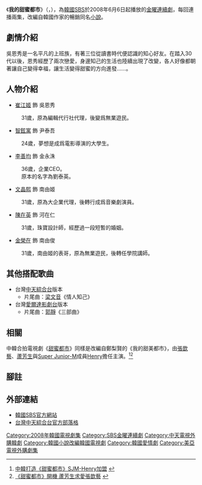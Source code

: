 {{Infobox Television
| show_name      = 我的甜蜜都市
| original_name  = {{lang|ko|달콤한 나의 도시}}
| image          = [[File:My_Sweet_Seoul.jpg|250px]]
| caption        = 
| show_name_2    = 
| genre          = 
| format         = 
| creator        = 
| based_on       = {{link-ko|鄭梨賢|정이현}}《我的甜蜜都市》
| developer      = 
| writer         = [[宋惠珍|宋惠珍]]
| director       = [[朴興植|朴興植]]
| creative_director = 
| presenter         = 
| starring       = [[崔江姬|崔江姬]]、[[智鉉寓|智鉉寓]]、[[李善均|李善均]]
| slogan         = 
| theme_music_composer = 
| opentheme            = 
| endtheme             = 
| composer             = 
| country        = {{ROK}}
| language       = [[韓語|韓語]]
| num_seasons    = <!-- or num_series -->
| num_episodes   = 16
| list_episodes  = 
| executive_producer = 
| producer           = 
| location       = 
| runtime        = 約70分鐘（含廣告）
| company        = 
| distributor    = 
| channel        = [[SBS_(韓國)|SBS]]
| picture_format = 
| audio_format   = 
| first_run      = {{ROK}}
| first_aired    = {{start date|2008|6|6}}
| last_aired     = {{end date|2008|8|1}}
| status         = 
| preceded_by    = <!--只適用於系列作品-->
| followed_by    = <!--只適用於系列作品-->
| related        = 
| website        = http://tv.sbs.co.kr/sweetseoul/
| production_website = 
| 中國大陸名稱 = 
| 台灣名稱    = {{Plainlist}}
* 我的甜蜜首爾（[[愛爾達電視|愛爾達電視]]）
* 我的甜蜜情人（中天電視）
| 港澳名稱    = 我的甜蜜首爾
| 馬新名稱    =
}}
《'''我的甜蜜都市'''》（{{lang-ko|'''달콤한 나의 도시'''}}，{{lang-en|'''My Sweet Seoul'''}}），為[[韓國|韓國]][[SBS_(韓國)|SBS]]於2008年6月6日起播放的[[SBS金曜連續劇|金曜連續劇]]，每回連播兩集，改編自韓國作家{{link-ko|鄭梨賢|정이현}}的暢銷同名[[小說|小說]]。

==劇情介紹==
吳恩秀是一名平凡的上班族，有著三位從讀書時代便認識的知心好友。在踏入30代以後，恩秀經歷了兩次戀愛，身邊知己的生活也陸續出現了改變，各人好像都朝著讓自己變得幸福，讓生活變得甜蜜的方向進發……。
==人物介紹==
*[[崔江熙|崔江姬]] 飾 吳恩秀
:31歲，原為編輯代行社代理，後變爲無業遊民。
*[[智鉉寓|智鉉寓]] 飾 尹泰吾
:24歲，夢想是成爲電影導演的大學生。
*[[李善均|李善均]] 飾 金永洙
:36歲，企業CEO。
:原本的名字為劉泰英。
*[[文晶熙|文晶熙]] 飾 南由姬
:31歲，原為大企業代理，後轉行成爲音樂劇演員。
*[[陳在英|陳在英]] 飾 河在仁
:31歲，珠寶設計師，經歷過一段短暫的婚姻。
*[[金榮在|金榮在]] 飾 南由俊
:31歲，南由姬的表哥，原為無業遊民，後轉任學院講師。

==其他搭配歌曲==
*台灣[[中天綜合台|中天綜合台]]版本
**片尾曲：[[梁文音|梁文音]]《情人知己》
*台灣[[愛爾達電視|愛爾達影劇台]]版本
**片尾曲：[[郭靜|郭靜]]《三部曲》

== 相關 ==
中韓合拍電視劇《[[甜蜜都市|甜蜜都市]]》同樣是改編自鄭梨賢的《我的甜美都市》，由[[張歆藝|張歆藝]]、[[蘆芳生|蘆芳生]]與[[Super_Junior-M|Super Junior-M]]成員[[劉憲華|Henry]]擔任主演。<ref>[http://news.sina.com.tw/article/20130906/10597990.html 中韓打造《甜蜜都市》SJM-Henry加盟] {{Wayback|url=http://news.sina.com.tw/article/20130906/10597990.html |date=20191130215747 }}{{zh}}</ref><ref>[http://ent.sina.com.cn/v/m/2013-10-11/00344021538.shtml 《甜蜜都市》開機 蘆芳生求愛張歆藝] {{Wayback|url=http://ent.sina.com.cn/v/m/2013-10-11/00344021538.shtml |date=20190812111058 }}{{zh}}</ref>
== 腳註 ==
{{reflist}}
==外部連結==
*[http://tv.sbs.co.kr/sweetseoul/ 韓國SBS官方網站] {{Wayback|url=http://tv.sbs.co.kr/sweetseoul/ |date=20100221184901 }} {{ko icon}}
*[https://web.archive.org/web/20110424131208/http://blog.ctitv.com.tw/myhoney/Default.aspx 台灣中天綜合台官方部落格] {{zh-tw}}

{{電視節目的變遷
|電視台= {{flagicon|KOR}} 韓國 [[SBS_(韓國)|SBS]]
|播放檔次= [[SBS金曜連續劇|金曜劇]]
|節目名稱= 我的甜蜜都市<br />（2008年6月6日 - 2008年8月1日）
|上一節目= [[為什麼來我家|為什麼來我家]]<br />（2008年3月28日 - 2008年5月30日）
|下一節目= [[神的天秤|神的天秤]]<br />（2008年8月29日 - 2008年10月24日）
}}
{{電視節目的變遷
|電視台= {{flagicon|Taiwan}} 台灣 [[中天綜合台|中天綜合台]]
|播放檔次= 星期一至四 20:00 - 21:00
|節目名稱= 我的甜蜜情人<br />（2011年4月5日 - 2011年5月5日）
|上一節目= [[公主歸來|公主回來了]]<br />（2011年2月17日 - 2011年4月4日）
|下一節目= [[醫生冠軍|愛上冠軍醫生]]<br />（2011年5月9日 - 2011年6月14日）
}}
{{SBS金曜連續劇}}
{{2011年台灣播出之韓劇}}
{{DEFAULTSORT:Dalkomhan Naui Dosi}}
[[Category:2008年韓國電視劇集|Category:2008年韓國電視劇集]]
[[Category:SBS金曜連續劇|Category:SBS金曜連續劇]]
[[Category:中天電視外購韓劇|Category:中天電視外購韓劇]]
[[Category:韓國小說改編韓國電視劇|Category:韓國小說改編韓國電視劇]]
[[Category:韓國愛情劇|Category:韓國愛情劇]]
[[Category:美亞電視外購劇集|Category:美亞電視外購劇集]]
